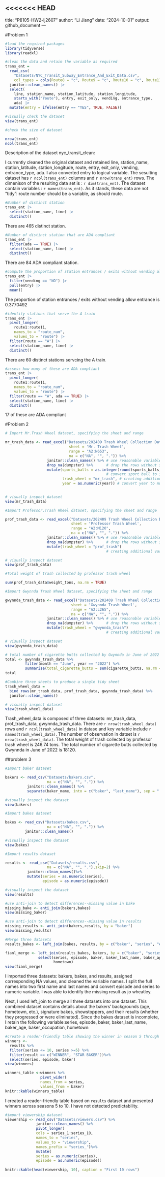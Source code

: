 <<<<<<< HEAD
---
title: "P8105-HW2-lj2607"
author: "Li Jiang"
date: "2024-10-01"
output: github_document
---

#Problem 1

```r
#load the required packages
library(tidyverse)
library(readxl)
```

```r
#clean the data and retain the variable as required 
trans_ent = 
  read_csv(
    "Datasets/NYC_Transit_Subway_Entrance_And_Exit_Data.csv",
    col_types = cols(Route8 = "c", Route9 = "c", Route10 = "c", Route11 = "c")) |> 
  janitor::clean_names() |> 
  select(
    line, station_name, station_latitude, station_longitude, 
    starts_with("route"), entry, exit_only, vending, entrance_type, 
    ada) |> 
  mutate(entry = ifelse(entry == "YES", TRUE, FALSE))

#visually check the dataset
view(trans_ent)
```

```r
#check the size of dataset

nrow(trans_ent)
ncol(trans_ent)
```

Description of the dataset nyc_transit_clean:

I currently cleaned the original dataset and retained line, station_name, station_latitude, station_longitude, route, entry, exit_only, vending, entrance_type, ada. I also converted entry to logical variable. The sesulting dataset has `r ncol(trans_ent)` columns and `r nrow(trans_ent)` rows. The dimenison of the resulting data set is : `r dim(trans_ent)`. The dataset contain variables : `r names(trans_ent)`. As it stands, these data are not "tidy": route number should be a variable, as should route.

```r
#Number of distinct station
trans_ent |> 
  select(station_name, line) |> 
  distinct()
```
There are 465 distinct station.

```r
#Number of distinct station that are ADA compliant
trans_ent |> 
  filter(ada == TRUE) |> 
  select(station_name, line) |> 
  distinct()
```
There are 84 ADA compliant station.

```r
#compute the proportion of station entrances / exits without vending allow entrance
trans_ent |> 
  filter(vending == "NO") |> 
  pull(entry) |> 
  mean()
```
The proportion of station entrances / exits without vending allow entrance is 0.3770492


```r
#identify stations that serve the A train
trans_ent |> 
  pivot_longer(
    route1:route11,
    names_to = "route_num",
    values_to = "route") |> 
  filter(route == "A") |> 
  select(station_name, line) |> 
  distinct()
```

There are 60 distinct stations servcing the A train.

```r
#assess how many of these are ADA compliant
trans_ent |> 
  pivot_longer(
    route1:route11,
    names_to = "route_num",
    values_to = "route") |> 
  filter(route == "A", ada == TRUE) |> 
  select(station_name, line) |> 
  distinct()
```

17 of these are ADA compliant


#Problem 2

```r
# Import Mr.Trash Wheel dataset, specifying the sheet and range

mr_trash_data <- read_excel("Datasets/202409 Trash Wheel Collection Data.xlsx",
                             sheet = 'Mr. Trash Wheel',
                             range = "A2:N653",
                             na = c("NA", "", ".")) %>% 
                   janitor::clean_names() %>% # use reasonable variable names
                   drop_na(dumpster) %>%      # drop the rows without specific dumpster                                                           information
                   mutate(sports_balls = as.integer(round(sports_balls,digits = 0)),
                                              # convert sport ball to integer variable
                          trash_wheel = "mr_trash", # creating additional variable recording                                                            trash_wheel           
                          year = as.numeric(year)) # convert year to numerical variable
                                             

# visually inspect dataset
view(mr_trash_data)
```

```r
#Import Professor.Trash Wheel dataset, specifying the sheet and range

prof_trash_data <- read_excel("Datasets/202409 Trash Wheel Collection Data.xlsx",
                              sheet = 'Professor Trash Wheel',
                              range = "A2:M120",
                              na = c("NA", "", ".")) %>% 
                   janitor::clean_names() %>% # use reasonable variable names
                   drop_na(dumpster) %>%      # drop the rows without specific dumpster                                                           information
                   mutate(trash_wheel = "prof_trash") 
                                              # creating additional variable recording trash_wheel        

# visually inspect dataset
view(prof_trash_data)

#Total weight of trash collected by professor trash wheel

sum(prof_trash_data$weight_tons, na.rm = TRUE)
```

```r
#Import Gwynnda Trash Wheel dataset, specifying the sheet and range

gwynnda_trash_data <- read_excel("Datasets/202409 Trash Wheel Collection Data.xlsx",
                              sheet = 'Gwynnda Trash Wheel',
                              range = "A2:L265",
                              na = c("NA", "", ".")) %>% 
                   janitor::clean_names() %>% # use reasonable variable names
                   drop_na(dumpster) %>%      # drop the rows without specific dumpster                                                           information
                   mutate(trash_wheel = "gwynnda_trash") 
                                              # creating additional variable recording trash_wheel        

# visually inspect dataset
view(gwynnda_trash_data)

# total number of cigarette butts collected by Gwynnda in June of 2022
total <- gwynnda_trash_data %>%
         filter(month == "June", year == "2022") %>%
         summarise(total_cigarette_butts = sum(cigarette_butts, na.rm = TRUE))
total
```

```r
#Combine three sheets to produce a single tidy sheet
trash_wheel_data = 
  bind_rows(mr_trash_data, prof_trash_data, gwynnda_trash_data) %>% 
  janitor::clean_names()

# visually inspect dataset
view(trash_wheel_data)
```

Trash_wheel_data is composed of three datasets: mr_trash_data, prof_trash_data, gwynnda_trash_data. There are `r nrow(trash_wheel_data)` rows and `r ncol(trash_wheel_data)` in datase and key variable include `r names(trash_wheel_data)`. The number of observation in datset is `r nrow(trash_wheel_data)`. The total weight of trash collected by professor trash wheel is 246.74 tons. The total number of cigarette butts collected by Gwynnda in June of 2022 is 18120.


##problem 3

```r
#Import baker dataset

bakers <- read_csv("Datasets/bakers.csv",
                   na = c("NA", "", ".")) %>%
          janitor::clean_names() %>%
          separate(baker_name, into = c("baker", "last_name"), sep = " ")

#visually inspect the dataset
view(bakers)
```

```r
#Import bakes dataset

bakes <- read_csv("Datasets/bakes.csv",
                   na = c("NA", "", ".")) %>%
         janitor::clean_names()

#visually inspect the dataset
view(bakes)
```

```r
#Import results dataset

results <- read_csv("Datasets/results.csv",
                   na = c("NA", "", "."),skip=2) %>%
          janitor::clean_names()%>%
          mutate(series = as.numeric(series),
                 episode = as.numeric(episode))

#visually inspect the dataset
view(results)
```

```r
#use anti-join to detect differences--missing value in bake
missing_bake <- anti_join(bakers,bakes)
view(missing_baker)

#use anti-join to detect differences--missing value in results
missing_results <- anti_join(bakers,results, by = "baker")
view(missing_results)
```

```r
#Merge three datasets
results_bakes <- left_join(bakes, results, by = c("baker", "series", "episode"))

fianl_merge <- left_join(results_bakes, bakers, by = c("baker", "series"))%>%
               select(series, episode, baker, baker_last_name, baker_age, baker_occupation, 
                      hometown)
view(fianl_merge)
```

I imported three datasets: bakers, bakes, and results, assigned corresponding NA values, and cleaned the variable names. I split the full names into two first name and last names and convert episode and series to numeric variable. I was able to identify the missing result as jo wheatley.

Next, I used left_join to merge all three datasets into one dataset. This combined dataset contains details about the bakers' backgrounds (age, hometown, etc.), signature bakes, showstoppers, and their results (whether they progressed or were eliminated). Since the bakes dataset is incomplete, I retain the following variable:series, episode, baker, baker_last_name, baker_age, baker_occupation, hometown

```r
#create a reader-friendly table showing the winner in season 5 through 10
winners <-
  results %>% 
  filter(series <= 10, series >=5) %>% 
  filter(result == c("WINNER", "STAR BAKER"))%>% 
  select(series, episode, baker)
view(winners)

winners_table <-winners %>%
                pivot_wider(
                names_from = series,
                values_from = baker)
knitr::kable(winners_table)
```
I created a reader-friendly table based on `results` dataset and presented winners across seasons 5 to 10. I have not detected predictability.
 
```r
#import viewership dataset
viewership <- read_csv("Datasets/viewers.csv") %>% 
              janitor::clean_names() %>% 
              pivot_longer(
              cols = series_1:series_10,
              names_to = "series",
              values_to = "viewership",
              names_prefix = "series_")%>%
              mutate(
              series = as.numeric(series),
              episode = as.numeric(episode))
  
knitr::kable(head(viewership, 10), caption = "First 10 rows")
```




